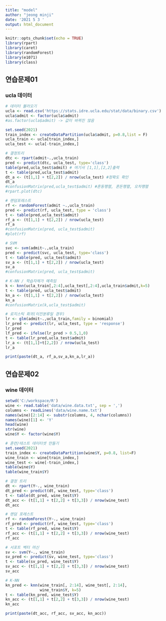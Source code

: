 ```yaml
---
title: "model"
author: "jeong minji"
date: '2021 5 3 '
output: html_document
---
```


```r
knitr::opts_chunk$set(echo = TRUE)
library(rpart)
library(caret)
library(randomForest)
library(e1071)
library(class)
```

## 연습문제01
### ucla 데이터
```r
# 데이터 불러오기
ucla <- read.csv('https://stats.idre.ucla.edu/stat/data/binary.csv')
ucla$admit <- factor(ucla$admit)
#as.factor(ucla$admit) -> 값이 바뀌진 않음

set.seed(2021)
train_index <- createDataPartition(ucla$admit, p=0.8,list = F) 
ucla_train <- ucla[train_index,]
ucla_test <- ucla[-train_index,]

# 결정트리
dtc <- rpart(admit~.,ucla_train) 
pred <- predict(dtc, ucla_test, type='class')
table(pred,ucla_test$admit) # 여기서 [1,1],[2,2]출력
t <- table(pred,ucla_test$admit)
dt_a <- (t[1,1] + t[2,2]) / nrow(ucla_test) #정확도 확인
dt_a
#confusionMatrix(pred,ucla_test$admit) #혼동행렬, 혼돈행렬, 오차행렬
#rpart.plot(dtc)

# 랜덤포레스트
rf <- randomForest(admit ~.,ucla_train)
pred <- predict(rf, ucla_test, type = 'class')
t <- table(pred,ucla_test$admit)
rf_a <- (t[1,1] + t[2,2]) / nrow(ucla_test)
rf_a
#confusionMatrix(pred, ucla_test$admit)
#plot(rf)

# SVM
svc <- svm(admit~.,ucla_train)
pred <- predict(svc, ucla_test, type='class')
t <- table(pred, ucla_test$admit) 
sv_a <- (t[1,1] + t[2,2]) / nrow(ucla_test)
sv_a
#confusionMatrix(pred, ucla_test$admit)

# K-NN / 학습자체가 예측임
k <- knn(ucla_train[,2:4],ucla_test[,2:4],ucla_train$admit,k=5)
t <- table(pred, ucla_test$admit) 
kn_a <- (t[1,1] + t[2,2]) / nrow(ucla_test)
kn_a
#confusionMatrix(k,ucla_test$admit)

# 로지스틱 회귀(이진분류일 경우)
lr <- glm(admit~.,ucla_train,family = binomial)
lr_pred <- predict(lr, ucla_test, type = 'response')
lr_pred
lf_pred <- ifelse(lr_pred > 0.5,1,0)
t <- table(lr_pred,ucla_test$admit)
lr_a <- (t[1,1]+t[2,2]) / nrow(ucla_test)
lr_a

print(paste(dt_a, rf_a,sv_a,kn_a,lr_a))
```

## 연습문제02
### wine 데이터
```r
setwd('C:/workspace/R')
wine <- read.table('data/wine.data.txt', sep = ',')
columns <- readLines('data/wine.name.txt')
names(wine)[2:14] <- substr(columns, 4, nchar(columns))
names(wine)[1] <- 'Y'
head(wine)
str(wine)
wine$Y <- factor(wine$Y)

# 훈련/테스트 데이터셋 만들기
set.seed(2021)
train_index <- createDataPartition(wine$Y, p=0.8, list=F)
wine_train <- wine[train_index,]
wine_test <- wine[-train_index,]
table(wine$Y)
table(wine_train$Y)

# 결정 트리
dt <- rpart(Y~., wine_train)
dt_pred <- predict(dt, wine_test, type='class')
t <- table(dt_pred, wine_test$Y)
dt_acc <- (t[1,1] + t[2,2] + t[3,3]) / nrow(wine_test)
dt_acc

# 랜덤 포레스트
rf <- randomForest(Y~., wine_train)
rf_pred <- predict(rf, wine_test, type='class')
t <- table(rf_pred, wine_test$Y)
rf_acc <- (t[1,1] + t[2,2] + t[3,3]) / nrow(wine_test)
rf_acc

# 서포트 벡터 머신
sv <- svm(Y~., wine_train)
sv_pred <- predict(sv, wine_test, type='class')
t <- table(sv_pred, wine_test$Y)
sv_acc <- (t[1,1] + t[2,2] + t[3,3]) / nrow(wine_test)
sv_acc

# K-NN
kn_pred <- knn(wine_train[, 2:14], wine_test[, 2:14], 
               wine_train$Y, k=5)
t <- table(kn_pred, wine_test$Y)
kn_acc <- (t[1,1] + t[2,2] + t[3,3]) / nrow(wine_test)
kn_acc

print(paste(dt_acc, rf_acc, sv_acc, kn_acc))
```

